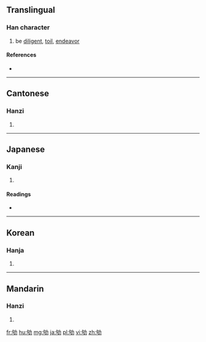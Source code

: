 ==Translingual==

===Han character===
{{Han char|rn=19|rad=力|as=05|sn=7|four=2462<sub>7</sub>|canj=心口大尸 (PRKS)|ids=⿰[[句]][[力]]}}

# be [[diligent]], [[toil]], [[endeavor]]

====References====
* {{Han ref|kx=0147.010|dkj=02317|dj=0331.040|hdz=10368.120|uh=52AC|ud=21164|bh=A757|bd=42839}}

----

==Cantonese==

===Hanzi===
{{yue-hanzi|jyut=|y=keui4}}

# {{defn|lang=yue|sort=力05}}

----

==Japanese==

===Kanji===
{{ja-kanji|grade=|rs=力05}}

# {{defn|lang=ja|sort=力05}}

====Readings====
* {{ja-readings|on=[[く]] (ku)|kun=[[つかれる]] (tsukareru)}}

----

==Korean==

===Hanja===
{{ko-hanja|hangeul=구|rv=gu|mr=ku}}

# {{defn|lang=ko|sort=力05}}

----

==Mandarin==

===Hanzi===
{{cmn-hanzi|pin=[[qú]] ([[qu2]])|wg=ch'ü<sup>2</sup>}}

# {{defn|lang=cmn|sort=力05}}

[[fr:劬]]
[[hu:劬]]
[[mg:劬]]
[[ja:劬]]
[[pl:劬]]
[[vi:劬]]
[[zh:劬]]